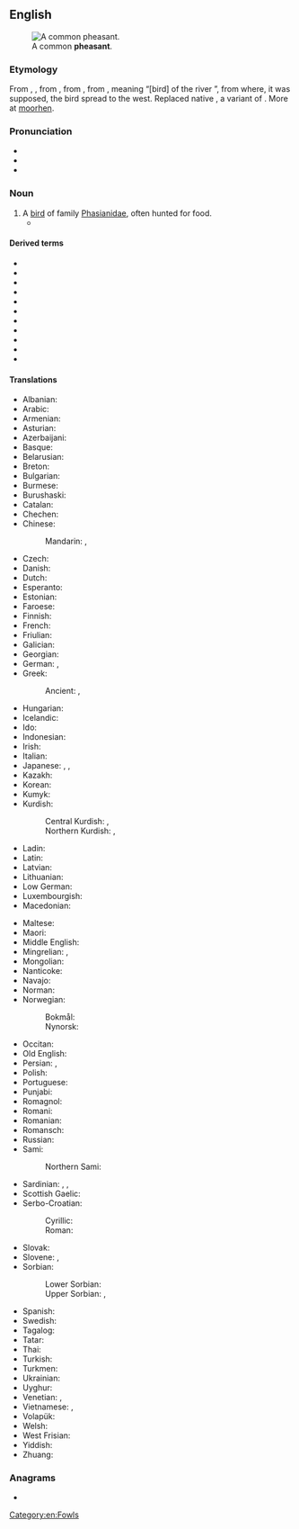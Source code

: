 ==English==
{{wikipedia}}
[[Image:Common Pheasant (Hybride).jpg|thumb|A common '''pheasant'''.]]

===Etymology===
From {{inh|en|enm|fesaunt}}, {{m|enm|fesant}}, from {{der|en|fro|fesan}}, from {{der|en|la|phāsiānus}}, from {{der|en|grc|φᾱσιανός}}, meaning “[bird] of the river {{m|grc|Φᾶσις}}”, from where, it was supposed, the bird spread to the west. Replaced native {{der|en|ang|wōrhana}}, a variant of  {{m|ang|mōrhana}}. More at [[moorhen]].

===Pronunciation===
* {{IPA|en|/ˈfɛzənt/}}
* {{audio|en|en-us-pheasant.ogg|Audio (US)}}
* {{rhymes|en|ɛzənt|s=2}}

===Noun===
{{en-noun}}

# A [[bird]] of family [[Phasianidae]], often hunted for food.
#* {{quote-book|en|year=1834|author={{w|Letitia Elizabeth Landon}}|title=Francesca Carrara|volume=3|page=80|text=Or sometimes, passing too near a sequestered copse, the shy tenants were startled, and the superb plumage of the '''pheasant''' dashed aside the branches, and the stately bird soared up on rattling wing.}}

====Derived terms====
* {{l|en|pea-pheasant}}
* {{l|en|Pheasant coronavirus}}
* {{l|en|pheasant coucal}}
* {{l|en|pheasant cuckoo}}
* {{l|en|pheasant pigeon}}
* {{l|en|pheasant-tailed jacana}}
* {{l|en|pheasant under glass}}
* {{l|en|pheasant's eye}}
* {{l|en|pheasantless}}
* {{l|en|pheasantlike}}
* {{l|en|pheasantry}}

====Translations====
{{trans-top|bird of family Phasianidae, often hunted for food}}
* Albanian: {{t|sq|fazani}}
* Arabic: {{t|ar|تَدْرُج|m}}
* Armenian: {{t+|hy|փասիան}}
* Asturian: {{t|ast|faisán|m}}
* Azerbaijani: {{t+|az|qırqovul}}
* Basque: {{t+|eu|faisai}}
* Belarusian: {{t|be|фаза́н|m}}
* Breton: {{t|br|fazan-kolc’his}}
* Bulgarian: {{t+|bg|фазан|m}}
* Burmese: {{t+|my|ရစ်}}
* Burushaski: {{t-needed|bsk}}
* Catalan: {{t+|ca|faisà|m}}
* Chechen: {{t|ce|аккха нӏаьна}}
* Chinese:
*: Mandarin: {{t+|cmn|野雞|sc=Hani}}, {{t+|cmn|野鸡|tr=yějī|sc=Hani}}
* Czech: {{t+|cs|bažant|m}}
* Danish: {{t+|da|fasan}}
* Dutch: {{t+|nl|fazant|m}}
* Esperanto: {{t|eo|fazano}}
* Estonian: {{t|et|faasan}}
* Faroese: {{t|fo|fasánur}}
* Finnish: {{t+|fi|fasaani}}
* French: {{t+|fr|faisan|m}}
* Friulian: {{t|fur|fasan}}
* Galician: {{t+|gl|faisán|m}}
* Georgian: {{t+|ka|ხოხობი}}
* German: {{t+|de|Fasan|m}}, {{t|de|Fasanenhuhn|n}}
* Greek: {{t+|el|φασιανός|m}}
*: Ancient: {{t|grc|φᾱσιᾱνός|m}}, {{t|grc|τέταρος|m}}
* Hungarian: {{t+|hu|fácán}}
* Icelandic: {{t|is|fashani}}
* Ido: {{t+|io|fazano}}
* Indonesian: {{t+|id|pegar}}
* Irish: {{t|ga|piasún}}
* Italian: {{t+|it|fagiano|m}}
* Japanese: {{t+|ja|キジ|tr=kiji|sc=Jpan}}, {{t+|ja|雉|tr=きじ, kiji|sc=Jpan}}, {{t|ja|雉子|tr=きじ, kiji|sc=Jpan}}
* Kazakh: {{t|kk|қырғауыл}}
* Korean: {{t+|ko|꿩}}
* Kumyk: {{t|kum|къыртавукъ}}
* Kurdish:
*: Central Kurdish: {{t|ckb|قەرقاوِڵ}}, {{t|ckb|چۆڕ}}
*: Northern Kurdish: {{t+|kmr|qerqewil|m}}, {{t+|kmr|çor|m}}
* Ladin: {{t|lld|fasan}}
* Latin: {{t+|la|phāsiānus|m}}
* Latvian: {{t|lv|fazāns|m}}
* Lithuanian: {{t+|lt|fazanas|m}}
* Low German: {{t|nds|Fasaan|m}}
* Luxembourgish: {{t|lb|Fasan|m}}
* Macedonian: {{t|mk|фазан|m}}
{{trans-mid}}
* Maltese: {{t|mt|faġan}}
* Maori: {{t|mi|peihana}}
* Middle English: {{t|enm|fesaunt}}
* Mingrelian: {{t|xmf|ხოხობი}}, {{t|xmf|ქილორი}}
* Mongolian: {{t+|mn|гургуул}}
* Nanticoke: {{t|nnt|uh!-quas-capitz}}
* Navajo: {{t|nv|zéédzísgaii}}
* Norman: {{t|nrf|faîsan|m}}
* Norwegian:
*: Bokmål: {{t|nb|fasan}}
*: Nynorsk: {{t|nn|fasan}}
* Occitan: {{t+|oc|faisan}}
* Old English: {{t|ang|wōrhana|m}}
* Persian: {{t+|fa|تذرو|tr=tazarv|sc=fa-Arab}}, {{t+|fa|قرقاول|tr=qarqâvol}}
* Polish: {{t+|pl|bażant}}
* Portuguese: {{t+|pt|faisão|m}}
* Punjabi: {{t|pa|ਚਕੋਰ|m|tr=cakōr|sc=Guru}}
* Romagnol: {{t|rgn|fașân|m}}
* Romani: {{t|rom|dropya|f}}
* Romanian: {{t+|ro|fazan|m}}
* Romansch: {{t|rm|fasan}}
* Russian: {{t+|ru|фаза́н|m}}
* Sami:
*: Northern Sami: {{t|se|fasána}}
* Sardinian: {{t|sc|pidraxu}}, {{t|sc|fagianu}}, {{t|sc|fazanu}}
* Scottish Gaelic: {{t|gd|easag|f}}
* Serbo-Croatian:
*: Cyrillic: {{t|sh|фазан|m}}
*: Roman: {{t+|sh|fazan|m}}
* Slovak: {{t|sk|bažant|m}}
* Slovene: {{t+|sl|fazan|m}}, {{t|sl|fazanka|f}}
* Sorbian:
*: Lower Sorbian: {{t|dsb|fazan}}
*: Upper Sorbian: {{t|hsb|bažant}}, {{t|hsb|fazan}}
* Spanish: {{t+|es|faisán|m}}
* Swedish: {{t+|sv|fasan}}
* Tagalog: {{t|tl|paysan}}
* Tatar: {{t|tt|кыргавыл}}
* Thai: {{t+|th|ไก่ฟ้า}}
* Turkish: {{t+|tr|sülün}}
* Turkmen: {{t|tk|sülgün}}
* Ukrainian: {{t|uk|фаза́н|m}}
* Uyghur: {{t|ug|قىرغاۋۇل}}
* Venetian: {{t+|vec|fajan|f}}, {{t|vec|fajàn|f}}
* Vietnamese: {{t+|vi|gà lôi}}, {{t+|vi|trĩ}}
* Volapük: {{t+|vo|fasan}}
* Welsh: {{t|cy|ffesant}}
* West Frisian: {{t+|fy|fazant}}
* Yiddish: {{t|yi|פֿאַזאַן|m}}
* Zhuang: {{t|za|roeggae}}
{{trans-bottom}}

===Anagrams===
* {{anagrams|en|a=aaehnpst|ant-heaps|antheaps|thapsane}}

[[Category:en:Fowls]]